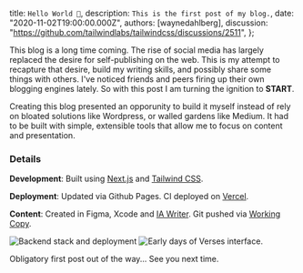 
  title: `Hello World 👋`,
  description: `This is the first post of my blog.`,
  date: "2020-11-02T19:00:00.000Z",
  authors: [waynedahlberg],
  discussion: "https://github.com/tailwindlabs/tailwindcss/discussions/2511",
};

This blog is a long time coming. The rise of social media has largely replaced the desire for self-publishing on the web. This is my attempt to recapture that desire, build my writing skills, and possibly share some things with others. I've noticed friends and peers firing up their own blogging engines lately. So with this post I am turning the ignition to **START**.

<!--more-->

Creating this blog presented an opporunity to build it myself instead of rely on bloated solutions like Wordpress, or walled gardens like Medium. It had to be built with simple, extensible tools that allow me to focus on content and presentation.

### Details

**Development**: Built using [Next.js](https://nexjs.org) and [Tailwind CSS](https://tailwindcss.com).

**Deployment**: Updated via Github Pages. CI deployed on [Vercel](https://vercel.com).

**Content**: Created in Figma, Xcode and [IA Writer](https://ia.net/writer). Git pushed via [Working Copy](https://workingcopyapp.com).

<img src={image2} alt="Backend stack and deployment" />

<img src={image1} alt="Early days of Verses interface." />

Obligatory first post out of the way... See you next time.
